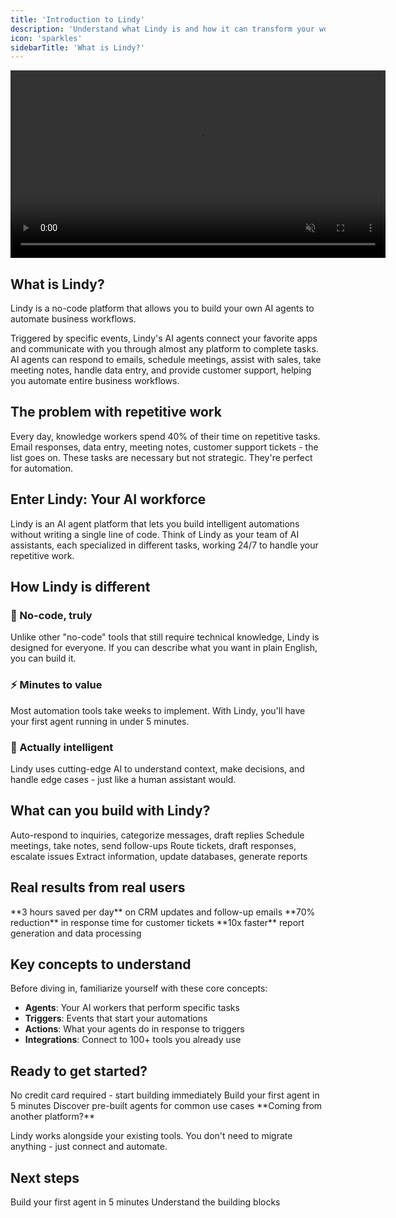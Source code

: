 ```yaml
---
title: 'Introduction to Lindy'
description: 'Understand what Lindy is and how it can transform your workflow'
icon: 'sparkles'
sidebarTitle: 'What is Lindy?'
---
```


<div style={{ display: 'flex', justifyContent: 'center', margin: '2rem 0' }}>
  <div className="video-card">
    <video
      src="https://lindy-docs-content.nyc3.digitaloceanspaces.com/Human%20in%20Loop.mp4"
      width="600"
      autoPlay
      muted
      loop
      playsInline
      style={{ display: 'block', width: '100%', borderRadius: '16px' }}
    />
  </div>
</div>

## What is Lindy?

Lindy is a no-code platform that allows you to build your own AI agents to automate business workflows.

Triggered by specific events, Lindy's AI agents connect your favorite apps and communicate with you through almost any platform to complete tasks. AI agents can respond to emails, schedule meetings, assist with sales, take meeting notes, handle data entry, and provide customer support, helping you automate entire business workflows.

## The problem with repetitive work

Every day, knowledge workers spend 40% of their time on repetitive tasks. Email responses, data entry, meeting notes, customer support tickets - the list goes on. These tasks are necessary but not strategic. They're perfect for automation.

## Enter Lindy: Your AI workforce

Lindy is an AI agent platform that lets you build intelligent automations without writing a single line of code. Think of Lindy as your team of AI assistants, each specialized in different tasks, working 24/7 to handle your repetitive work.

## How Lindy is different

### 🎯 No-code, truly

Unlike other "no-code" tools that still require technical knowledge, Lindy is designed for everyone. If you can describe what you want in plain English, you can build it.

### ⚡ Minutes to value

Most automation tools take weeks to implement. With Lindy, you'll have your first agent running in under 5 minutes.

### 🧠 Actually intelligent

Lindy uses cutting-edge AI to understand context, make decisions, and handle edge cases - just like a human assistant would.

## What can you build with Lindy?

<CardGroup cols={2}>
  <Card title="Email Management" icon="envelope">
    Auto-respond to inquiries, categorize messages, draft replies
  </Card>
  <Card title="Meeting Automation" icon="calendar">
    Schedule meetings, take notes, send follow-ups
  </Card>
  <Card title="Customer Support" icon="headset">
    Route tickets, draft responses, escalate issues
  </Card>
  <Card title="Data Processing" icon="database">
    Extract information, update databases, generate reports
  </Card>
</CardGroup>

## Real results from real users

<Tabs>
  <Tab title="Sales Team">
    **3 hours saved per day** on CRM updates and follow-up emails
  </Tab>
  <Tab title="Support Team">
    **70% reduction** in response time for customer tickets
  </Tab>
  <Tab title="Operations">
    **10x faster** report generation and data processing
  </Tab>
</Tabs>

## Key concepts to understand

Before diving in, familiarize yourself with these core concepts:

- **Agents**: Your AI workers that perform specific tasks
- **Triggers**: Events that start your automations
- **Actions**: What your agents do in response to triggers
- **Integrations**: Connect to 100+ tools you already use

## Ready to get started?

<Steps>
  <Step title="Sign up for free">
    No credit card required - start building immediately
  </Step>
  <Step title="Follow the quickstart">
    Build your first agent in 5 minutes
  </Step>
  <Step title="Explore templates">
    Discover pre-built agents for common use cases
  </Step>
</Steps>

<Note>
  **Coming from another platform?**
  
  Lindy works alongside your existing tools. You don't need to migrate anything - just connect and automate.
</Note>

## Next steps

<CardGroup cols={2}>
  <Card
    title="Quickstart Guide"
    icon="rocket"
    href="/quickstart"
  >
    Build your first agent in 5 minutes
  </Card>
  <Card
    title="Core Concepts"
    icon="book"
    href="/core-concepts/agents"
  >
    Understand the building blocks
  </Card>
</CardGroup> 